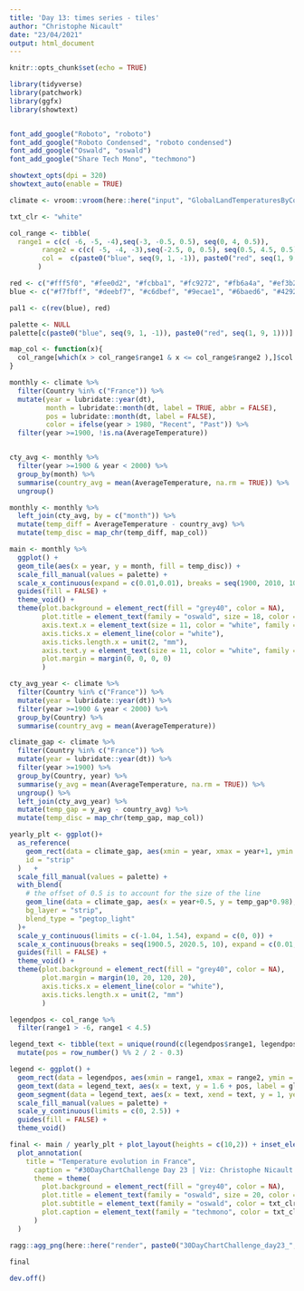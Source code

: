```yaml
---
title: 'Day 13: times series - tiles'
author: "Christophe Nicault"
date: "23/04/2021"
output: html_document
---
```


```r
knitr::opts_chunk$set(echo = TRUE)
```

```r

library(tidyverse)
library(patchwork)
library(ggfx)
library(showtext)


font_add_google("Roboto", "roboto")
font_add_google("Roboto Condensed", "roboto condensed")
font_add_google("Oswald", "oswald")
font_add_google("Share Tech Mono", "techmono")

showtext_opts(dpi = 320)
showtext_auto(enable = TRUE)

```


```r

climate <- vroom::vroom(here::here("input", "GlobalLandTemperaturesByCountry.csv"))

```

```r

txt_clr <- "white"

col_range <- tibble(
  range1 = c(c( -6, -5, -4),seq(-3, -0.5, 0.5), seq(0, 4, 0.5)),
        range2 = c(c( -5, -4, -3),seq(-2.5, 0, 0.5), seq(0.5, 4.5, 0.5)),
        col =  c(paste0("blue", seq(9, 1, -1)), paste0("red", seq(1, 9, 1)))
       )

red <- c("#fff5f0", "#fee0d2", "#fcbba1", "#fc9272", "#fb6a4a", "#ef3b2c", "#cb181d", "#a50f15", "#67000d")
blue <- c("#f7fbff", "#deebf7", "#c6dbef", "#9ecae1", "#6baed6", "#4292c6", "#2171b5", "#08519c", "#08306b")

pal1 <- c(rev(blue), red)

palette <- NULL
palette[c(paste0("blue", seq(9, 1, -1)), paste0("red", seq(1, 9, 1)))] <- pal1

map_col <- function(x){
  col_range[which(x > col_range$range1 & x <= col_range$range2 ),]$col
}

```

```r

monthly <- climate %>%
  filter(Country %in% c("France")) %>%
  mutate(year = lubridate::year(dt),
         month = lubridate::month(dt, label = TRUE, abbr = FALSE),
         pos = lubridate::month(dt, label = FALSE),
         color = ifelse(year > 1980, "Recent", "Past")) %>%
  filter(year >=1900, !is.na(AverageTemperature)) 


cty_avg <- monthly %>%
  filter(year >=1900 & year < 2000) %>%
  group_by(month) %>%
  summarise(country_avg = mean(AverageTemperature, na.rm = TRUE)) %>%
  ungroup()

monthly <- monthly %>%
  left_join(cty_avg, by = c("month")) %>%
  mutate(temp_diff = AverageTemperature - country_avg) %>%
  mutate(temp_disc = map_chr(temp_diff, map_col))

main <- monthly %>%
  ggplot() +
  geom_tile(aes(x = year, y = month, fill = temp_disc)) +
  scale_fill_manual(values = palette) +
  scale_x_continuous(expand = c(0.01,0.01), breaks = seq(1900, 2010, 10)) +
  guides(fill = FALSE) +
  theme_void() +
  theme(plot.background = element_rect(fill = "grey40", color = NA),
        plot.title = element_text(family = "oswald", size = 18, color = txt_clr, hjust = 0.5, face = "bold", margin = margin(10,0,0,0)),
        axis.text.x = element_text(size = 11, color = "white", family = "roboto", margin = margin(10,0,0,0)),
        axis.ticks.x = element_line(color = "white"),
        axis.ticks.length.x = unit(2, "mm"),
        axis.text.y = element_text(size = 11, color = "white", family = "roboto", hjust = 0.95),
        plot.margin = margin(0, 0, 0, 0)
        )

```

```r

cty_avg_year <- climate %>%
  filter(Country %in% c("France")) %>%
  mutate(year = lubridate::year(dt)) %>%
  filter(year >=1900 & year < 2000) %>%
  group_by(Country) %>%
  summarise(country_avg = mean(AverageTemperature))

climate_gap <- climate %>%
  filter(Country %in% c("France")) %>%
  mutate(year = lubridate::year(dt)) %>%
  filter(year >=1900) %>%
  group_by(Country, year) %>%
  summarise(y_avg = mean(AverageTemperature, na.rm = TRUE)) %>%
  ungroup() %>%
  left_join(cty_avg_year) %>%
  mutate(temp_gap = y_avg - country_avg) %>%
  mutate(temp_disc = map_chr(temp_gap, map_col))

yearly_plt <- ggplot()+
  as_reference(
    geom_rect(data = climate_gap, aes(xmin = year, xmax = year+1, ymin = min(temp_gap), ymax = max(temp_gap), fill = temp_disc)) ,
    id = "strip"
  )   +
  scale_fill_manual(values = palette) +
  with_blend(
    # the offset of 0.5 is to account for the size of the line
    geom_line(data = climate_gap, aes(x = year+0.5, y = temp_gap*0.98), size = 2),
    bg_layer = "strip",
    blend_type = "pegtop_light"
  )+
  scale_y_continuous(limits = c(-1.04, 1.54), expand = c(0, 0)) +
  scale_x_continuous(breaks = seq(1900.5, 2020.5, 10), expand = c(0.01, 0.01), position = "top")+
  guides(fill = FALSE) +
  theme_void() +
  theme(plot.background = element_rect(fill = "grey40", color = NA),
        plot.margin = margin(10, 20, 120, 20),
        axis.ticks.x = element_line(color = "white"),
        axis.ticks.length.x = unit(2, "mm")
        )

```

```r

legendpos <- col_range %>%
  filter(range1 > -6, range1 < 4.5) 

legend_text <- tibble(text = unique(round(c(legendpos$range1, legendpos$range2),1))) %>%
  mutate(pos = row_number() %% 2 / 2 - 0.3)

legend <- ggplot() +
  geom_rect(data = legendpos, aes(xmin = range1, xmax = range2, ymin = 0, ymax = 1, fill = col)) +
  geom_text(data = legend_text, aes(x = text, y = 1.6 + pos, label = glue::glue("{text} °C")), size = 3.5, color = "white", vjust = 0, family = "roboto")+
  geom_segment(data = legend_text, aes(x = text, xend = text, y = 1, yend = 1.5 + pos), linetype = "13", color = "white") +
  scale_fill_manual(values = palette) +
  scale_y_continuous(limits = c(0, 2.5)) +
  guides(fill = FALSE) +
  theme_void() 

```


```r

final <- main / yearly_plt + plot_layout(heights = c(10,2)) + inset_element(legend, 0.1, 0.1, 0.9, 0.45, align_to = "full") +
  plot_annotation(
    title = "Temperature evolution in France",
      caption = "#30DayChartChallenge Day 23 | Viz: Christophe Nicault | Data: Berkeley Earth / Kaggle",
      theme = theme(
        plot.background = element_rect(fill = "grey40", color = NA),
        plot.title = element_text(family = "oswald", size = 20, color = txt_clr, hjust = 0.5, face = "bold", margin = margin(10,0,20,0)),
        plot.subtitle = element_text(family = "oswald", color = txt_clr, size = 16, hjust = 0.5, margin = margin(10,0,15,0)),
        plot.caption = element_text(family = "techmono", color = txt_clr, size = 11, hjust = 0.98)      
      )
  )

ragg::agg_png(here::here("render", paste0("30DayChartChallenge_day23_", format(Sys.time(), "%Y%m%d_%H%M%S"), ".png")), res = 320, width = 12, height = 10, units = "in")

final
  
dev.off()

```


